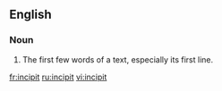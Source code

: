 ==English==
{{wikipedia}}
===Noun===
{{en-noun}}
#The first few words of a text, especially its first line.

[[fr:incipit]]
[[ru:incipit]]
[[vi:incipit]]